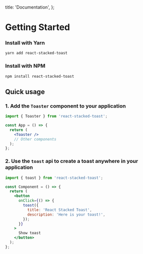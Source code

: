 
  title: 'Documentation',
};


# Getting Started

### Install with Yarn

```sh
yarn add react-stacked-toast
```

### Install with NPM

```sh
npm install react-stacked-toast
```

## Quick usage

### 1. Add the `Toaster` component to your application

```jsx
import { Toaster } from 'react-stacked-toast';

const App = () => {
  return (
    <Toaster />
    // Other components
  );
};
```

### 2. Use the `toast` api to create a toast anywhere in your application

```jsx
import { toast } from 'react-stacked-toast';

const Component = () => {
  return (
    <button
      onClick={() => {
        toast({
          title: 'React Stacked Toast',
          description: 'Here is your toast!',
        });
      }}
    >
      Show toast
    </button>
  );
};
```
